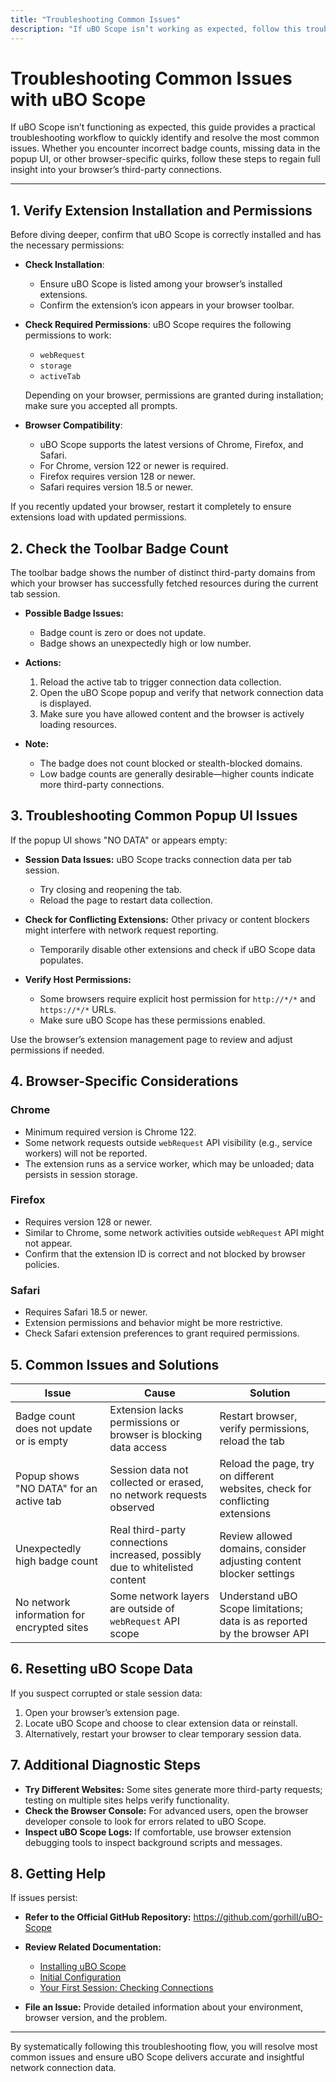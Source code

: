 ```yaml
---
title: "Troubleshooting Common Issues"
description: "If uBO Scope isn’t working as expected, follow this troubleshooting flow. Covers common usability issues such as incorrect badge counts, missing permissions, and known browser-specific limitations, with clear actionable solutions."
---
```


# Troubleshooting Common Issues with uBO Scope

If uBO Scope isn’t functioning as expected, this guide provides a practical troubleshooting workflow to quickly identify and resolve the most common issues. Whether you encounter incorrect badge counts, missing data in the popup UI, or other browser-specific quirks, follow these steps to regain full insight into your browser’s third-party connections.

---

## 1. Verify Extension Installation and Permissions

Before diving deeper, confirm that uBO Scope is correctly installed and has the necessary permissions:

- **Check Installation**:
  - Ensure uBO Scope is listed among your browser’s installed extensions.
  - Confirm the extension’s icon appears in your browser toolbar.

- **Check Required Permissions**: uBO Scope requires the following permissions to work:
  - `webRequest`
  - `storage`
  - `activeTab`
  
  Depending on your browser, permissions are granted during installation; make sure you accepted all prompts.

- **Browser Compatibility**:
  - uBO Scope supports the latest versions of Chrome, Firefox, and Safari.
  - For Chrome, version 122 or newer is required.
  - Firefox requires version 128 or newer.
  - Safari requires version 18.5 or newer.

<Tip>
If you recently updated your browser, restart it completely to ensure extensions load with updated permissions.
</Tip>

## 2. Check the Toolbar Badge Count

The toolbar badge shows the number of distinct third-party domains from which your browser has successfully fetched resources during the current tab session.

- **Possible Badge Issues:**
  - Badge count is zero or does not update.
  - Badge shows an unexpectedly high or low number.

- **Actions:**
  1. Reload the active tab to trigger connection data collection.
  2. Open the uBO Scope popup and verify that network connection data is displayed.
  3. Make sure you have allowed content and the browser is actively loading resources.

- **Note:**
  - The badge does not count blocked or stealth-blocked domains.
  - Low badge counts are generally desirable—higher counts indicate more third-party connections.

## 3. Troubleshooting Common Popup UI Issues

If the popup UI shows "NO DATA" or appears empty:

- **Session Data Issues:** uBO Scope tracks connection data per tab session.

  - Try closing and reopening the tab.
  - Reload the page to restart data collection.

- **Check for Conflicting Extensions:** Other privacy or content blockers might interfere with network request reporting.

  - Temporarily disable other extensions and check if uBO Scope data populates.

- **Verify Host Permissions:**

  - Some browsers require explicit host permission for `http://*/*` and `https://*/*` URLs.
  - Make sure uBO Scope has these permissions enabled.

<Tip>
Use the browser’s extension management page to review and adjust permissions if needed.
</Tip>

## 4. Browser-Specific Considerations

### Chrome

- Minimum required version is Chrome 122.
- Some network requests outside `webRequest` API visibility (e.g., service workers) will not be reported.
- The extension runs as a service worker, which may be unloaded; data persists in session storage.

### Firefox

- Requires version 128 or newer.
- Similar to Chrome, some network activities outside `webRequest` API might not appear.
- Confirm that the extension ID is correct and not blocked by browser policies.

### Safari

- Requires Safari 18.5 or newer.
- Extension permissions and behavior might be more restrictive.
- Check Safari extension preferences to grant required permissions.

## 5. Common Issues and Solutions

| Issue | Cause | Solution |
| ------- | --------- | -------- |
| Badge count does not update or is empty | Extension lacks permissions or browser is blocking data access | Restart browser, verify permissions, reload the tab |
| Popup shows "NO DATA" for an active tab | Session data not collected or erased, no network requests observed | Reload the page, try on different websites, check for conflicting extensions |
| Unexpectedly high badge count | Real third-party connections increased, possibly due to whitelisted content | Review allowed domains, consider adjusting content blocker settings |
| No network information for encrypted sites | Some network layers are outside of `webRequest` API scope | Understand uBO Scope limitations; data is as reported by the browser API |

## 6. Resetting uBO Scope Data

If you suspect corrupted or stale session data:

1. Open your browser’s extension page.
2. Locate uBO Scope and choose to clear extension data or reinstall.
3. Alternatively, restart your browser to clear temporary session data.

## 7. Additional Diagnostic Steps

- **Try Different Websites:** Some sites generate more third-party requests; testing on multiple sites helps verify functionality.
- **Check the Browser Console:** For advanced users, open the browser developer console to look for errors related to uBO Scope.
- **Inspect uBO Scope Logs:** If comfortable, use browser extension debugging tools to inspect background scripts and messages.

## 8. Getting Help

If issues persist:

- **Refer to the Official GitHub Repository:**
  <https://github.com/gorhill/uBO-Scope>

- **Review Related Documentation:**
  - [Installing uBO Scope](../getting-started/installation-and-setup/installation)
  - [Initial Configuration](../getting-started/installation-and-setup/first-configuration)
  - [Your First Session: Checking Connections](../getting-started/first-use-and-validation/first-use)

- **File an Issue:** Provide detailed information about your environment, browser version, and the problem.

---

By systematically following this troubleshooting flow, you will resolve most common issues and ensure uBO Scope delivers accurate and insightful network connection data.
